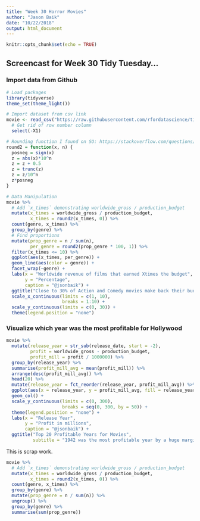 ```yaml
---
title: "Week 30 Horror Movies"
author: "Jason Baik"
date: "10/22/2018"
output: html_document
---
```


```r
knitr::opts_chunk$set(echo = TRUE)
```

## Screencast for Week 30 Tidy Tuesday...


### Import data from Github
```r
# Load packages
library(tidyverse)
theme_set(theme_light())

# Import dataset from csv link
movie <- read_csv("https://raw.githubusercontent.com/rfordatascience/tidytuesday/master/data/2018-10-23/movie_profit.csv") %>% 
  # Get rid of row number column
  select(-X1)
```

```r
# Rounding function I found on SO: https://stackoverflow.com/questions/12688717/round-up-from-5
round2 = function(x, n) {
  posneg = sign(x)
  z = abs(x)*10^n
  z = z + 0.5
  z = trunc(z)
  z = z/10^n
  z*posneg
}

# Data Manipulation
movie %>% 
  # Add `x_times` demonstrating worldwide_gross / production_budget 
  mutate(x_times = worldwide_gross / production_budget,
         x_times = round2(x_times, 0)) %>% 
  count(genre, x_times) %>%
  group_by(genre) %>% 
  # Find proportions
  mutate(prop_genre = n / sum(n),
         per_genre = round2(prop_genre * 100, 1)) %>% 
  filter(x_times <= 10) %>% 
  ggplot(aes(x_times, per_genre)) +
  geom_line(aes(color = genre)) +
  facet_wrap(~genre) +
  labs(x = "Worldwide revenue of films that earned Xtimes the budget",
       y = "Percentage",
       caption = "@jsonbaik") +
  ggtitle("Close to 30% of Action and Comedy movies make back their budget") +
  scale_x_continuous(limits = c(1, 10),
                     breaks = 1:10) +
  scale_y_continuous(limits = c(0, 30)) +
  theme(legend.position = "none") 
```

### Visualize which year was the most profitable for Hollywood
```r
movie %>%
  mutate(release_year = str_sub(release_date, start = -2),
         profit = worldwide_gross - production_budget,
         profit_mill = profit / 1000000) %>% 
  group_by(release_year) %>% 
  summarise(profit_mill_avg = mean(profit_mill)) %>% 
  arrange(desc(profit_mill_avg)) %>% 
  head(20) %>%
  mutate(release_year = fct_reorder(release_year, profit_mill_avg)) %>% 
  ggplot(aes(x = release_year, y = profit_mill_avg, fill = release_year)) +
  geom_col() +
  scale_y_continuous(limits = c(0, 300),
                     breaks = seq(0, 300, by = 50)) +
  theme(legend.position = "none") +
  labs(x = "Release Year",
       y = "Profit in millions",
       caption = "@jsonbaik") +
  ggtitle("Top 20 Profitable Years for Movies",
          subtitle = "1942 was the most profitable year by a huge margin")
```


This is scrap work.

```r
movie %>% 
  # Add `x_times` demonstrating worldwide_gross / production_budget 
  mutate(x_times = worldwide_gross / production_budget,
         x_times = round2(x_times, 0)) %>% 
  count(genre, x_times) %>%
  group_by(genre) %>% 
  mutate(prop_genre = n / sum(n)) %>% 
  ungroup() %>% 
  group_by(genre) %>% 
  summarise(sum(prop_genre))
```


